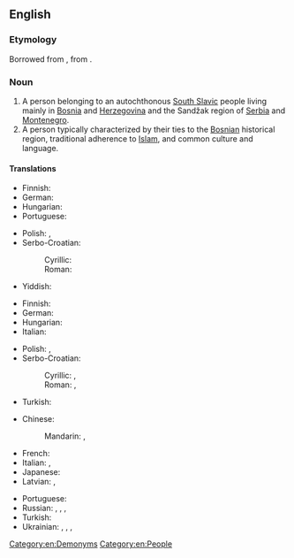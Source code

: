 ==English==

===Etymology===
Borrowed from {{bor|en|sh|Bòšnjāk|t=Bosniak}}, from {{m|sh|Bȍsna|t=Bosnia}}.

===Noun===
{{wikipedia|Bosniaks}}
{{en-noun}}

# A person belonging to an autochthonous [[South Slavic]] people living mainly in [[Bosnia]] and [[Herzegovina]] and the Sandžak region of [[Serbia]] and [[Montenegro]].
# A person typically characterized by their ties to the [[Bosnian]] historical region, traditional adherence to [[Islam]], and common culture and language.

====Translations====
{{trans-top|person belonging to autochthonous South Slavic people}}
* Finnish: {{t|fi|bosniakki}}
* German: {{t+|de|Bosniak}}
* Hungarian: {{t+|hu|bosnyák}}
* Portuguese: {{t|pt|bosníaco|m}}
{{trans-mid}}
* Polish: {{t+|pl|Boszniak|m}}, {{t-|pl|Boszniaczka|f}}
* Serbo-Croatian:
*: Cyrillic: {{t|sh|Бо̀шња̄к|m|sc=Cyrl}}
*: Roman: {{t+|sh|Bòšnjāk|m}}
* Yiddish: {{t|yi|באָסניאַק|m}}
{{trans-bottom}}

{{trans-top|a person with ties to Bosnia, traditional adherence to Islam, and common culture and language}}
* Finnish: {{t|fi|bosniakki}}
* German: {{t+|de|Bosniak}}
* Hungarian: {{t+|hu|bosnyák}}
* Italian: {{t|it|bosgnacco|m}}
{{trans-mid}}
* Polish: {{t+|pl|Boszniak|m}}, {{t-|pl|Boszniaczka|f}}
* Serbo-Croatian:
*: Cyrillic: {{t|sh|Бо̀шња̄к|m|sc=Cyrl}}, {{t|sh|Муслиман|m|sc=Cyrl}}
*: Roman: {{t+|sh|Bòšnjāk|m}}, {{t|sh|Musliman|m}}
* Turkish: {{t+|tr|Boşnak}}
{{trans-bottom}}

{{checktrans-top}}
* Chinese:
*: Mandarin: {{t-check|cmn|波斯尼亞人|sc=Hani}}, {{t-check|cmn|波斯尼亚人|tr=Bōsīníyǎ-rén|sc=Hani}}
* French: {{t+check|fr|Bosniaque|m|f}}
* Italian: {{t+check|it|bosniaco|m}}, {{t-check|it|bosgnacco|m}}
* Japanese: {{t-check|ja|ボスニア人|tr=Bosunia-jin}}
* Latvian: {{t-check|lv|bosnietis|m}}, {{t-check|lv|bosniete|f}}
{{trans-mid}}
* Portuguese: {{t+|pt|bósnio|m}}
* Russian: {{t+check|ru|босни́ец|m}}, {{t+check|ru|бошня́к|m}}, {{t+check|ru|босни́йка|f}}, {{t-check|ru|бошня́чка|f}}
* Turkish: {{t+check|tr|Boşnak}}
* Ukrainian: {{t-check|uk|босні́єць|m|sc=Cyrl}}, {{t-check|uk|босня́к|m|sc=Cyrl}}, {{t-check|uk|босні́йка|m|sc=Cyrl}}, {{t-check|uk|босня́чка|f|sc=Cyrl}}
{{trans-bottom}}

[[Category:en:Demonyms]]
[[Category:en:People]]